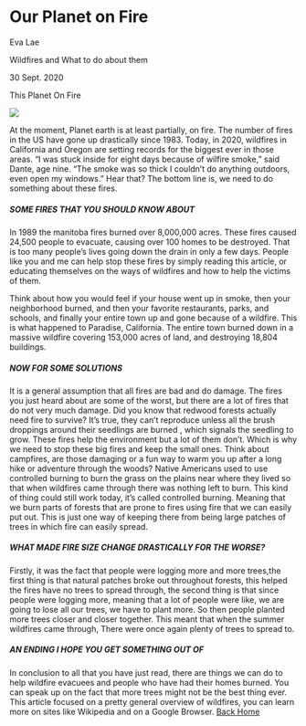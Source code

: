 # Our Planet on Fire

Eva Lae

Wildfires and What to do about them

30 Sept. 2020

This Planet On Fire

<img src="../images/California_on_fire_ESA.jpg" />

At the moment, Planet earth is at least partially, on fire. The number of fires in the US have gone up drastically since 1983. Today, in 2020, wildfires in California and Oregon are setting records for the biggest ever in those areas. “I was stuck inside for eight days because of wilfire smoke,” said Dante, age nine. “The smoke was so thick I couldn’t do anything outdoors, even open my windows.” Hear that? The bottom line is, we need to do something about these fires.

##### SOME FIRES THAT YOU SHOULD KNOW ABOUT

In 1989 the manitoba fires burned over 8,000,000 acres. These fires caused 24,500 people to evacuate, causing over 100 homes to be destroyed. That is too many people’s lives going down the drain in only a few days. People like you and me can help stop these fires by simply reading this article, or educating themselves on the ways of wildfires and how to help the victims of them.

Think about how you would feel if your house went up in smoke, then your neighborhood burned, and then your favorite restaurants, parks, and schools, and finally your entire town up and gone because of a wildfire. This is what happened to Paradise, California. The entire town burned down in a massive wildfire covering 153,000 acres of land, and destroying 18,804 buildings.

##### NOW FOR SOME SOLUTIONS

It is a general assumption that all fires are bad and do damage. The fires you just heard about are some of the worst, but there are a lot of fires that do not very much damage. Did you know that redwood forests actually need fire to survive? It’s true, they can’t reproduce unless all the brush droppings around their seedlings are burned , which signals the seedling to grow. These fires help the environment but a lot of them don’t. Which is why we need to stop these big fires and keep the small ones. Think about campfires, are those damaging or a fun way to warm you up after a long hike or adventure through the woods? Native Americans used to use controlled burning to burn the grass on the plains near where they lived so that when wildfires came through there was nothing left to burn. This kind of thing could still work today, it’s called controlled burning. Meaning that we burn parts of forests that are prone to fires using fire that we can easily put out. This is just one way of keeping there from being large patches of trees in which fire can easily spread.

##### WHAT MADE FIRE SIZE CHANGE DRASTICALLY FOR THE WORSE?

Firstly, it was the fact that people were logging more and more trees,the first thing is that natural patches broke out throughout forests, this helped the fires have no trees to spread through, the second thing is that since people were logging more, meaning that a lot of people were like, we are going to lose all our trees, we have to plant more. So then people planted more trees closer and closer together. This meant that when the summer wildfires came through, There were once again plenty of trees to spread to.

##### AN ENDING I HOPE YOU GET SOMETHING OUT OF

In conclusion to all that you have just read, there are things we can do to help wildfire evacuees and people who have had their homes burned. You can speak up on the fact that more trees might not be the best thing ever. This article focused on a pretty general overview of wildfires, you can learn more on sites like Wikipedia and on a Google Browser. 
[Back Home](/)
